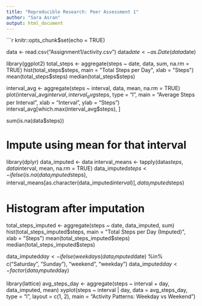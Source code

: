 ```yaml
---
title: "Reproducible Research: Peer Assessment 1"
author: "Sara Asran"
output: html_document
---
```


```r
knitr::opts_chunk$set(echo = TRUE)

data <- read.csv("Assignment1/activity.csv")
data$date <- as.Date(data$date)

library(ggplot2)
total_steps <- aggregate(steps ~ date, data, sum, na.rm = TRUE)
hist(total_steps$steps, main = "Total Steps per Day", xlab = "Steps")
mean(total_steps$steps)
median(total_steps$steps)

interval_avg <- aggregate(steps ~ interval, data, mean, na.rm = TRUE)
plot(interval_avg$interval, interval_avg$steps, type = "l", 
     main = "Average Steps per Interval", xlab = "Interval", ylab = "Steps")
interval_avg[which.max(interval_avg$steps), ]

sum(is.na(data$steps))

# Impute using mean for that interval
library(dplyr)
data_imputed <- data
interval_means <- tapply(data$steps, data$interval, mean, na.rm = TRUE)
data_imputed$steps <- ifelse(is.na(data_imputed$steps), 
                             interval_means[as.character(data_imputed$interval)], 
                             data_imputed$steps)

# Histogram after imputation
total_steps_imputed <- aggregate(steps ~ date, data_imputed, sum)
hist(total_steps_imputed$steps, main = "Total Steps per Day (Imputed)", xlab = "Steps")
mean(total_steps_imputed$steps)
median(total_steps_imputed$steps)

data_imputed$day <- ifelse(weekdays(data_imputed$date) %in% c("Saturday", "Sunday"), "weekend", "weekday")
data_imputed$day <- factor(data_imputed$day)

library(lattice)
avg_steps_day <- aggregate(steps ~ interval + day, data_imputed, mean)
xyplot(steps ~ interval | day, data = avg_steps_day, type = "l",
       layout = c(1, 2), main = "Activity Patterns: Weekday vs Weekend")

